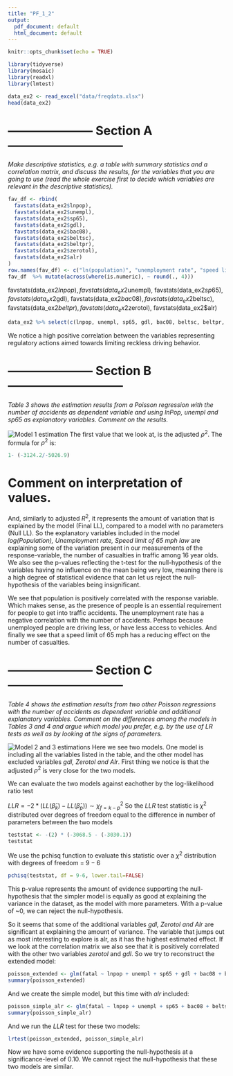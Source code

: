 ```yaml
---
title: "PF_1_2"
output:
  pdf_document: default
  html_document: default
---
```


```r
knitr::opts_chunk$set(echo = TRUE)
```

```r
library(tidyverse)
library(mosaic)
library(readxl)
library(lmtest)
```

```r
data_ex2 <- read_excel("data/freqdata.xlsx")
head(data_ex2)
```
# --------------------- Section A -----------------------------
*Make descriptive statistics, e.g. a table with summary statistics and a correlation matrix, and discuss the results, for the variables that you are going to use (read the whole exercise first to decide which variables are relevant in the descriptive statistics).*

```r
fav_df <- rbind(
  favstats(data_ex2$lnpop),
  favstats(data_ex2$unempl),
  favstats(data_ex2$sp65),
  favstats(data_ex2$gdl),
  favstats(data_ex2$bac08),
  favstats(data_ex2$beltsc),
  favstats(data_ex2$beltpr),
  favstats(data_ex2$zerotol),
  favstats(data_ex2$alr)
)
row.names(fav_df) <- c("ln(population)", "unemployment rate", "speed limit 65", "graduated driver license law", "Blood alcohol < 0.08 law", "Secondary seat belt law", "Primary seat belt law", "Zero tolerance alcohol law", "License revocation law")
fav_df  %>% mutate(across(where(is.numeric), ~ round(., 4)))
```

 favstats(data_ex2$lnpop),
  favstats(data_ex2$unempl),
  favstats(data_ex2$sp65),
  favstats(data_ex2$gdl),
  favstats(data_ex2$bac08),
  favstats(data_ex2$beltsc),
  favstats(data_ex2$beltpr),
  favstats(data_ex2$zerotol),
  favstats(data_ex2$alr)

```r
data_ex2 %>% select(c(lnpop, unempl, sp65, gdl, bac08, beltsc, beltpr, zerotol, alr)) %>% cor()
```
We notice a high positive correlation between the variables representing regulatory actions aimed towards limiting reckless driving behavior.

# --------------------- Section B -----------------------------
*Table 3 shows the estimation results from a Poisson regression with the number of accidents as dependent variable and using lnPop, unempl and sp65 as explanatory variables. Comment on the results.*

![Model 1 estimation](./images/model_1.png)
The first value that we look at, is the adjusted $\rho^2$. The formula for $\rho^2$ is:

```r
1- (-3124.2/-5026.9)
```

# Comment on interpretation of values.

And, similarly to adjusted $R^2$, it represents the amount of variation that is explained by the model (Final LL), compared to a model with no parameters (Null LL). So the explanatory variables included in the model *log(Population), Unemployment rate, Speed limit of 65 mph law* are explaining some of the variation present in our measurements of the response-variable, the number of casualties in traffic among 16 year olds. We also see the p-values reflecting the t-test for the null-hypothesis of the variables having no influence on the mean being very low, meaning there is a high degree of statistical evidence that can let us reject the null-hypothesis of the variables being insignificant.

We see that population is positively correlated with the response variable. Which makes sense, as the presence of people is an essential requirement for people to get into traffic accidents. The unemployment rate has a negative correlation with the number of accidents. Perhaps because unemployed people are driving less, or have less access to vehicles. And finally we see that a speed limit of 65 mph has a reducing effect on the number of casualties.


# --------------------- Section C -----------------------------
*Table 4 shows the estimation results from two other Poisson regressions with the number of accidents as dependent variable and additional explanatory variables. Comment on the differences among the models in Tables 3 and 4 and argue which model you prefer, e.g. by the use of LR tests as well as by looking at the signs of parameters.*

![Model 2 and 3 estimations](./images/model_2_and_3.png)
Here we see two models. One model is including all the variables listed in the table, and the other model has excluded variables *gdl, Zerotol and Alr*. First thing we notice is that the adjusted $\rho^2$ is very close for the two models.

We can evaluate the two models against eachother by the log-likelihood ratio test

$LLR = -2 * (LL(\hat{\beta}_k) - LL(\hat{\beta}_p))\sim \chi^2_{f=k-p}$
So the $LLR$ test statistic is $\chi^2$ distributed over degrees of freedom equal to the difference in number of parameters between the two models

```r
teststat <- -(2) * (-3068.5 - (-3030.1))
teststat
```
We use the pchisq function to evaluate this statistic over a $\chi^2$ distribution with degrees of freedom = $9-6$

```r
pchisq(teststat, df = 9-6, lower.tail=FALSE)
```
This p-value represents the amount of evidence supporting the null-hypothesis that the simpler model is equally as good at explaining the variance in the dataset, as the model with more parameters. With a p-value of ~0, we can reject the null-hypothesis. 

So it seems that some of the additional variables *gdl, Zerotol and Alr* are significant at explaining the amount of variance. The variable that jumps out as most interesting to explore is alr, as it has the highest estimated effect. If we look at the correlation matrix we also see that it is positively correlated with the other two variables *zerotol* and *gdl*. So we try to reconstruct the extended model:

```r
poisson_extended <- glm(fatal ~ lnpop + unempl + sp65 + gdl + bac08 + beltsc + beltpr + zerotol + alr, data=data_ex2, family=poisson(link="log"))
summary(poisson_extended)
```
And we create the simple model, but this time with *alr* included:

```r
poisson_simple_alr <- glm(fatal ~ lnpop + unempl + sp65 + bac08 + beltsc + beltpr + alr, data=data_ex2, family=poisson(link="log"))
summary(poisson_simple_alr)
```
And we run the $LLR$ test for these two models:


```r
lrtest(poisson_extended, poisson_simple_alr)
```

Now we have some evidence supporting the null-hypothesis at a significance-level of 0.10. We cannot reject the null-hypothesis that these two models are similar.
